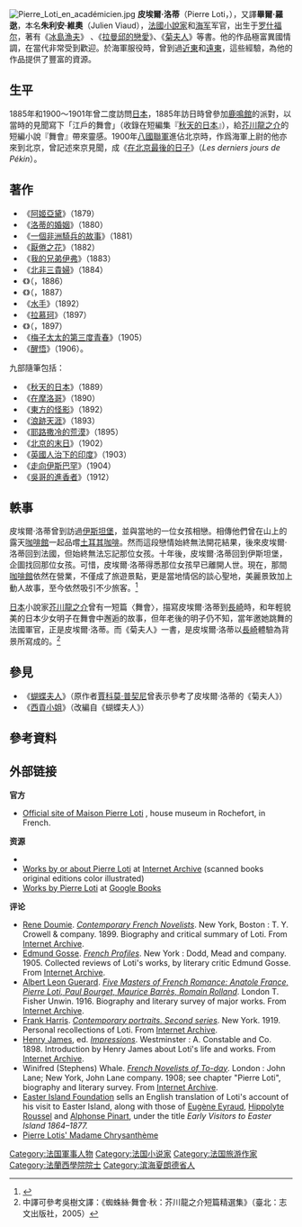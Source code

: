 {{noteTA
|1=zh:洛蒂;zh-tw:羅逖;
|2=zh:皮埃爾;zh-tw:皮耶;
}}
[[File:Pierre_Loti_en_académicien.jpg|thumb]]
'''皮埃爾·洛蒂'''（Pierre Loti，{{bd|1850年|1月14日|1923年|6月10日}}），又譯'''畢爾·羅逖'''，本名'''朱利安·維奧'''（Julien Viaud），[[法國|法國]][[小說家|小說家]]和[[海军|海军]]军官，出生于[[罗什福尔|罗什福尔]]，著有《[[冰島漁夫|冰島漁夫]]》 、《[[拉曼邱的戀愛|拉曼邱的戀愛]]》、《[[菊夫人|菊夫人]]》等書。他的作品極富異國情調，在當代非常受到歡迎。於海軍服役時，曾到過[[近東|近東]]和[[遠東|遠東]]，這些經驗，為他的作品提供了豐富的資源。

==生平==
1885年和1900～1901年曾二度訪問[[日本|日本]]，1885年訪日時曾參加[[鹿鳴館|鹿鳴館]]的派對，以當時的見聞寫下「江戶的舞會」（收錄在短編集『[[秋天的日本|秋天的日本]]』），給[[芥川龍之介|芥川龍之介]]的短編小說『舞會』帶來靈感。1900年[[八國聯軍|八國聯軍]]進佔北京時，作爲海軍上尉的他亦來到北京，曾記述來京見聞，成《[[在北京最後的日子|在北京最後的日子]]》（''Les derniers jours de Pékin''）。

==著作==
*《[[阿姬亞黛|阿姬亞黛]]》（1879）
*《[[洛蒂的婚姻|洛蒂的婚姻]]》（1880）
*《[[一個非洲騎兵的故事|一個非洲騎兵的故事]]》（1881）
*《[[厭倦之花|厭倦之花]]》（1882）
*《[[我的兄弟伊弗|我的兄弟伊弗]]》（1883）
*《[[北非三貴婦|北非三貴婦]]》（1884）
*《{{tsl|fr|Pêcheur d'Islande|冰島漁夫}}》（''{{lang|fr|Pêcheur d'Islande}}''，1886）
*《{{tsl|fr|Madame Chrysanthème|菊夫人}}》（''{{lang|fr|Madame Chrysanthème}}''，1887）
*《[[水手|水手]]》（1892）
*《[[拉慕珂|拉慕珂]]》（1897）
*《{{tsl|fr|Ramuntcho (roman)|拉曼邱的戀愛}}》（''{{lang|fr|Ramuntcho}}''，1897）
*《[[梅子太太的第三度青春|梅子太太的第三度青春]]》（1905）
*《[[醒悟|醒悟]]》（1906）。
九部隨筆包括：
*《[[秋天的日本|秋天的日本]]》（1889）
*《[[在摩洛哥|在摩洛哥]]》（1890）
*《[[東方的怪影|東方的怪影]]》（1892）
*《[[浪跡天涯|浪跡天涯]]》（1893）
*《[[耶路撒冷的荒漠|耶路撒冷的荒漠]]》（1895）
*《[[北京的末日|北京的末日]]》（1902）
*《[[英國人治下的印度|英國人治下的印度]]》（1903）
*《[[走向伊斯巴罕|走向伊斯巴罕]]》（1904）
*《[[吳哥的進香者|吳哥的進香者]]》（1912）

==軼事==
皮埃爾·洛蒂曾到訪過[[伊斯坦堡|伊斯坦堡]]，並與當地的一位女孩相戀。相傳他們曾在山上的露天[[咖啡館|咖啡館]]一起品嚐[[土耳其咖啡|土耳其咖啡]]。然而這段戀情始終無法開花結果，後來皮埃爾·洛蒂回到法國，但始終無法忘記那位女孩。十年後，皮埃爾·洛蒂回到伊斯坦堡，企圖找回那位女孩。可惜，皮埃爾·洛蒂得悉那位女孩早已離開人世。現在，那間[[咖啡館|咖啡館]]依然在營業，不僅成了旅遊景點，更是當地情侶的談心聖地，美麗景致加上動人故事，至今依然吸引不少旅客。<ref>{{Cite web |url=http://www.turkeytravelplanner.com/go/Istanbul/Sights/WesternDistricts/loti_cafe.html |title=存档副本 |accessdate=2011-01-07 |archive-date=2010-12-25 |archive-url=https://web.archive.org/web/20101225164644/http://turkeytravelplanner.com/go/Istanbul/Sights/WesternDistricts/loti_cafe.html |dead-url=no }}</ref>

[[日本|日本]]小說家[[芥川龍之介|芥川龍之介]]曾有一短篇〈舞會〉，描寫皮埃爾·洛蒂到[[長崎|長崎]]時，和年輕貌美的日本少女明子在舞會中邂逅的故事，但年老後的明子仍不知，當年邀她跳舞的法國軍官，正是皮埃爾·洛蒂。而《菊夫人》一書，是皮埃爾·洛蒂以[[長崎|長崎]]體驗為背景所寫成的。<ref>中譯可參考吳樹文譯：《蜘蛛絲‧舞會‧秋：芥川龍之介短篇精選集》（臺北：志文出版社，2005）</ref>

==參見==
*《[[蝴蝶夫人|蝴蝶夫人]]》（原作者[[賈科莫·普契尼|賈科莫·普契尼]]曾表示參考了皮埃爾·洛蒂的《菊夫人》）
*《[[西貢小姐|西貢小姐]]》（改編自《蝴蝶夫人》）

==參考資料==
{{reflist}}

==外部链接==
{{commons category|Pierre Loti}}
'''官方'''
* [http://www.ville-rochefort.fr/index.php?module=orki&page=view&id=182&niveau=3 Official site of Maison Pierre Loti] {{Wayback|url=http://www.ville-rochefort.fr/index.php?module=orki&page=view&id=182&niveau=3 |date=20070311023108 }}, house museum in Rochefort, in French.
'''资源'''
* {{gutenberg author| id=Pierre+Loti | name=Pierre Loti}}
*[http://www.archive.org/search.php?query=mediatype%3A(texts)%20-contributor%3Agutenberg%20AND%20(subject%3A%22Loti%2C%20Pierre%2C%201850-1923%22%20OR%20creator%3A%22Loti%2C%20Pierre%2C%201850-1923%22%20OR%20creator%3A%22Pierre%20Loti%22%20OR%20title%3A%22Pierre%20Loti%22%20OR%20description%3A%22Pierre%20Loti%22) Works by or about Pierre Loti] at [[Internet_Archive|Internet Archive]] (scanned books original editions color illustrated)
*[http://books.google.com/books?as_q=&num=10&btnG=Google+Search&as_epq=&as_oq=&as_eq=&as_libcat=0&as_brr=1&as_vt=&as_auth=pierre+loti&as_pub=&as_drrb=c&as_miny=&as_maxy=&as_isbn= Works by Pierre Loti] {{Wayback|url=http://books.google.com/books?as_q=&num=10&btnG=Google+Search&as_epq=&as_oq=&as_eq=&as_libcat=0&as_brr=1&as_vt=&as_auth=pierre+loti&as_pub=&as_drrb=c&as_miny=&as_maxy=&as_isbn= |date=20121111223735 }} at [[Google_Books|Google Books]]
'''评论'''
*[[Rene_Doumie|Rene Doumie]]. [http://www.archive.org/details/contemporaryfren00doumiala ''Contemporary French Novelists'']. New York, Boston : T. Y. Crowell & company. 1899. Biography and critical summary of Loti. From [[Internet_Archive|Internet Archive]].
*[[Edmund_Gosse|Edmund Gosse]]. [http://www.archive.org/details/frenchprofiles00gossiala ''French Profiles'']. New York : Dodd, Mead and company. 1905. Collected reviews of Loti's works, by literary critic Edmund Gosse. From [[Internet_Archive|Internet Archive]].
*[[Albert_Leon_Guerard|Albert Leon Guerard]]. [http://www.archive.org/details/fivemastersoffre00guuoft ''Five Masters of French Romance: Anatole France, Pierre Loti, Paul Bourget, Maurice Barrès, Romain Rolland'']. London T. Fisher Unwin. 1916. Biography and literary survey of major works. From [[Internet_Archive|Internet Archive]].
*[[Frank_Harris|Frank Harris]]. [http://www.archive.org/details/contemporaryport00harriala ''Contemporary portraits. Second series'']. New York. 1919. Personal recollections of Loti. From [[Internet_Archive|Internet Archive]].
*[[Henry_James|Henry James]], ed. [http://www.archive.org/details/impressions00lotiiala ''Impressions'']. Westminster : A. Constable and Co. 1898. Introduction by Henry James about Loti's life and works. From [[Internet_Archive|Internet Archive]].
*Winifred (Stephens) Whale. [http://www.archive.org/details/frenchnovelistso00whaliala ''French Novelists of To-day'']. London : John Lane; New York, John Lane company. 1908; see chapter "Pierre Loti", biography and literary survey. From [[Internet_Archive|Internet Archive]].
*[https://web.archive.org/web/20080516132356/http://islandheritage.org/eifpubs.html Easter Island Foundation] sells an English translation of Loti's account of his visit to Easter Island, along with those of [[Eugène_Eyraud|Eugène Eyraud]], [[Hippolyte_Roussel|Hippolyte Roussel]] and [[Alphonse_Pinart|Alphonse Pinart]], under the title ''Early Visitors to Easter Island 1864–1877.''
* [https://web.archive.org/web/20110719065817/http://georggerrytremmel.npage.de/publikationen_vorschau_16750070.html Pierre Lotis' Madame Chrysanthème]

{{Authority control}}
{{DEFAULTSORT:Loti, Pierre}}
[[Category:法国軍事人物|Category:法国軍事人物]]
[[Category:法国小说家|Category:法国小说家]]
[[Category:法国旅游作家|Category:法国旅游作家]]
[[Category:法蘭西學院院士|Category:法蘭西學院院士]]
[[Category:滨海夏朗德省人|Category:滨海夏朗德省人]]